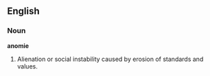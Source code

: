 ==English==

===Noun===

'''anomie'''

#Alienation or social instability caused by erosion of standards and values.